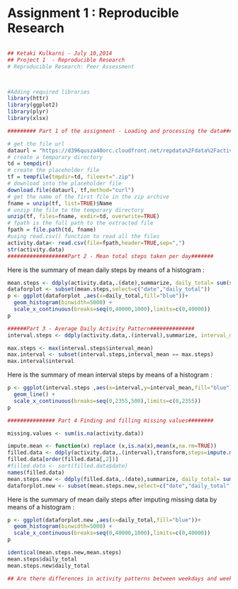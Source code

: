 Assignment 1 : Reproducible Research
================================================================
  
```r

```
```r

## Ketaki Kulkarni - July 10,2014
## Project 1  - Reproducible Research
# Reproducible Research: Peer Assessment



#Adding required libraries
library(httr)
library(ggplot2)
library(plyr)
library(xlsx)

######### Part 1 of the assignment - Loading and processing the data###########

# get the file url
dataurl = "https://d396qusza40orc.cloudfront.net/repdata%2Fdata%2Factivity.zip"
# create a temporary directory
td = tempdir()
# create the placeholder file
tf = tempfile(tmpdir=td, fileext=".zip")
# download into the placeholder file
download.file(dataurl, tf,method="curl")
# get the name of the first file in the zip archive
fname = unzip(tf, list=TRUE)$Name
# unzip the file to the temporary directory
unzip(tf, files=fname, exdir=td, overwrite=TRUE)
# fpath is the full path to the extracted file
fpath = file.path(td, fname)
#using read.csv() function to read all the files 
activity.data<- read.csv(file=fpath,header=TRUE,sep=",")
str(activity.data)
###################Part 2 - Mean total steps taken per day#######
```
Here is the summary of mean daily steps by means of a histogram :
```r
mean.steps <- ddply(activity.data,.(date),summarize, daily_total= sum(steps,na.rm=T),daily_mean= mean(steps,na.rm=T),median_daily=median(steps,na.rm=T))
dataforplot <- subset(mean.steps,select=c("date","daily_total"))
p <- ggplot(dataforplot ,aes(x=daily_total,fill="blue"))+
  geom_histogram(binwidth=5000) +
  scale_x_continuous(breaks=seq(0,40000,1000),limits=c(0,40000))
p

######Part 3 - Average Daily Activity Pattern##############
interval.steps <- ddply(activity.data,.(interval),summarize, interval_mean= mean(steps,na.rm=T))

max.steps <- max(interval.steps$interval_mean)
max.interval <- subset(interval.steps,interval_mean == max.steps)
max.interval$interval
```
Here is the summary of mean interval steps by means of a histogram :
```r
p <- ggplot(interval.steps ,aes(x=interval,y=interval_mean,fill="blue"))+
  geom_line() +
  scale_x_continuous(breaks=seq(0,2355,500),limits=c(0,2355))
p

############### Part 4 Finding and filling missing values########

missing.values <- sum(is.na(activity.data))

impute.mean <- function(x) replace (x,is.na(x),mean(x,na.rm=TRUE))
filled.data <- ddply(activity.data,.(interval),transform,steps=impute.mean(steps))
filled.data[order(filled.data[,2])]
#filled.data <- sort(filled.data$date)
names(filled.data)
mean.steps.new <- ddply(filled.data,.(date),summarize, daily_total= sum(steps),daily_mean= mean(steps,na.rm=T),median_daily=median(steps,na.rm=T))
dataforplot.new <- subset(mean.steps.new,select=c("date","daily_total"))
```
Here is the summary of mean daily steps after imputing missing data by means of a histogram :
```r
p <- ggplot(dataforplot.new ,aes(x=daily_total,fill="blue"))+
  geom_histogram(binwidth=5000) +
  scale_x_continuous(breaks=seq(0,40000,1000),limits=c(0,40000))
p

identical(mean.steps.new,mean.steps)
mean.steps$daily_total
mean.steps.new$daily_total

## Are there differences in activity patterns between weekdays and weekends?

```






